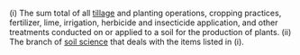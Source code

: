 (i) The sum total of all [[tillage]] and planting operations, cropping practices, fertilizer, lime, irrigation, herbicide and insecticide application, and other treatments conducted on or applied to a soil for the production of plants. (ii) The branch of [[soil science]] that deals with the items listed in (i).
